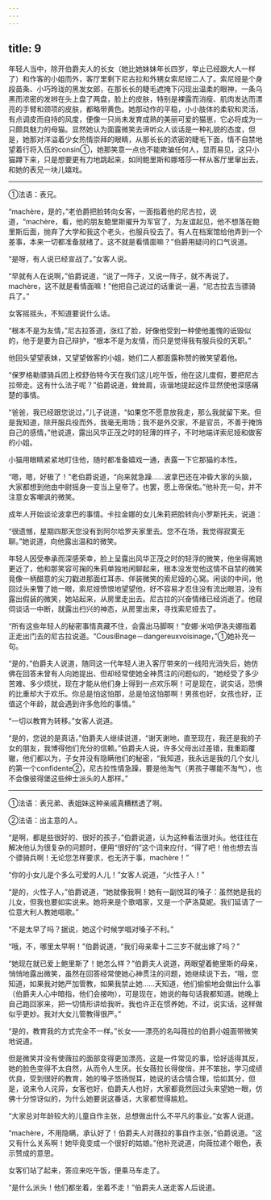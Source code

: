 ```yaml
---
---
---
```

title: 9
---





年轻人当中，除开伯爵夫人的长女（她比她妹妹年长四岁，举止已经跟大人一样了）和作客的小姐而外，客厅里剩下尼古拉和外甥女索尼娅二人了。索尼娅是个身段苗条、小巧玲珑的黑发女郎，在那长长的睫毛遮掩下闪现出温柔的眼神，一条乌黑而浓密的发辫在头上盘了两盘，脸上的皮肤，特别是裸露而消瘦、肌肉发达而漂亮的手臂和颈项的皮肤，都略带黄色。她那动作的平稳，小小肢体的柔软和灵活，有点调皮而自持的风度，便像一只尚未发育成熟的美丽可爱的猫崽，它必将成为一只颇具魅力的母猫。显然她认为面露微笑去谛听众人谈话是一种礼貌的态度，但是，她那对洋溢着少女热情崇拜的眼睛，从那长长的浓密的睫毛下面，情不自禁地望着行将入伍的consin①，她那笑意一点也不能欺骗任何人，显而易见，这只小猫蹲下来，只是想要更有力地跳起来，如同鲍里斯和娜塔莎一样从客厅里窜出去，和她的表兄一块儿嬉戏。

--------

①法语：表兄。

“machère，是的，”老伯爵把脸转向女客，一面指着他的尼古拉，说道，“machère，看，他的朋友鲍里斯擢升为军官了，为友谊起见，他不想落在鲍里斯后面，抛弃了大学和我这个老头，也服兵役去了。有人在档案馆给他弄到一个差事，本来一切都准备就绪了。这不就是看情面嘛？”伯爵用疑问的口气说道。

“是呀，有人说已经宣战了。”女客人说。

“早就有人在说啊，”伯爵说道，“说了一阵子，又说一阵子，就不再说了。machère，这不就是看情面嘛！”他把自己说过的话重说一遍，“尼古拉去当骠骑兵了。”

女客摇摇头，不知道要说什么话。

“根本不是为友情，”尼古拉答道，涨红了脸，好像他受到一种使他羞愧的诋毁似的，他于是要为自己辩护，“根本不是为友情，而只是觉得我有服兵役的天职。”

他回头望望表妹，又望望做客的小姐，她们二人都面露称赞的微笑望着他。

“保罗格勒骠骑兵团上校舒伯特今天在我们这儿吃午饭，他在这儿度假，要把尼古拉带走。这有什么法子呢？”伯爵说道，耸耸肩，诙谐地提起这件显然使他深感痛楚的事情。

“爸爸，我已经跟您说过，”儿子说道，“如果您不愿意放我走，那么我就留下来。但是我知道，除开服兵役而外，我毫无用场；我不是外交家，不是官员，不善于掩饰自己的感情，”他说道，露出风华正茂之时的轻薄的样子，不时地端详索尼娅和做客的小姐。

小猫用眼睛紧紧地盯住他，随时都准备嬉戏一通，表露一下它那猫的本性。

“嗯，嗯，好极了！”老伯爵说道，“向来就急躁……波拿巴还在冲昏大家的头脑，大家都想到他由中尉摇身一变当上皇帝了。也罢，愿上帝保佑。”他补充一句，并不注意女客嘲讽的微笑。

成年人开始谈论波拿巴的事情。卡拉金娜的女儿朱莉把脸转向小罗斯托夫，说道：

“很遗憾，星期四那天您没有到阿尔哈罗夫家里去。您不在场，我觉得寂寞无聊。”她说道，向他露出温和的微笑。

年轻人因受奉承而深感荣幸，脸上呈露出风华正茂之时的轻浮的微笑，他坐得离她更近了，他和那笑容可掬的朱莉单独地闲聊起来，根本没发觉他这情不自禁的微笑竟像一柄醋意的尖刀戳进那面红耳赤、佯装微笑的索尼娅的心窝。闲谈的中间，他回过头来瞥了她一眼，索尼娅愤恨地望望他，好不容易才忍住没有流出眼泪，没有露出假装的微笑，她站起来，从房里走出去。尼古拉的兴奋情绪已经消逝了。他窥伺谈话一中断，就露出扫兴的神态，从房里出来，寻找索尼娅去了。

“所有这些年轻人的秘密事情真藏不住，会露出马脚啊！”安娜·米哈伊洛夫娜指着正走出门去的尼古拉说道。“CousiBnage－dangereuxvoisinage，”①她补充一句。

“是的，”伯爵夫人说道，随同这一代年轻人进入客厅带来的一线阳光消失后，她仿佛在回答未曾有人向她提出、但却经常使她全神贯注的问题似的，“她经受了多少苦难、多少烦扰，现在才能从他们身上得到一点欢乐啊！可是现在，说实话，恐惧的比重却大于欢乐。你总是怕这怕那，总是怕这怕那啊！男孩也好，女孩也好，正值这个年龄，就会遇到许多危险的事情。”

“一切以教育为转移。”女客人说道。

“是的，您说的是真话，”伯爵夫人继续说道，“谢天谢地，直至现在，我还是我的子女的朋友，我博得他们充分的信赖。”伯爵夫人说，许多父母出过差错，我重蹈覆辙，他们都以为，子女并没有隐瞒他们的秘密，“我知道，我永远是我的几个女儿的第一个confidente②，尼古拉性情急躁，要是他淘气（男孩子哪能不淘气），也不会像彼得堡这些绅士派头的人那样。”

--------

①法语：表兄弟、表姐妹这种亲戚真糟糕透了啊。

②法语：出主意的人。

“是啊，都是些很好的、很好的孩子，”伯爵说道，认为这种看法很对头。他往往在解决他认为很复杂的问题时，便用“很好的”这个词来应付，“得了吧！他也想去当个骠骑兵啊！无论您怎样要求，也无济于事，machère！”

“你的小女儿是个多么可爱的人儿！”女客人说道，“火性子人！”

“是的，火性子人，”伯爵说道，“她就像我啊！她有一副悦耳的嗓子：虽然她是我的儿女，但我也要如实说来。她将来是个歌唱家，又是一个萨洛莫妮。我们延请了一位意大利人教她唱歌。”

“不是太早了吗？据说，她这个时候学唱对嗓子不利。”

“哦，不，哪里太早啊！”伯爵说道，“我们母亲辈十二三岁不就出嫁了吗？”

“她现在就已爱上鲍里斯了！她怎么样？”伯爵夫人说道，两眼望着鲍里斯的母亲，悄悄地露出微笑，虽然在回答经常使她心神贯注的问题，她继续说下去，“哦，您知道，如果我对她严加管教，如果我禁止她……天知道，他们偷偷地会做出什么事（伯爵夫人心中暗指，他们会接吻），可是现在，她说的每句话我都知道。她晚上自己跑回家来，把一切情形讲给我听。我也许正在惯养她，不过，说实话，这样做似乎更妙。我对大女儿管教得很严。”

“是的，教育我的方式完全不一样。”长女——漂亮的名叫薇拉的伯爵小姐面带微笑地说道。

但是微笑并没有使薇拉的面部变得更加漂亮，这是一件常见的事，恰好适得其反，她的脸色变得不太自然，从而令人生厌。长女薇拉长得俊俏，并不笨拙，学习成绩优良，受到很好的教育，她的嗓子悠扬悦耳，她说的话合情合理，恰如其分，但是，说来令人诧异，女客也好，伯爵夫人也好，大家都竟然回过头来望她一眼，仿佛十分惊讶似的，为什么她要说这番话，大家都觉得尴尬。

“大家总对年龄较大的儿童自作主张，总想做出什么不平凡的事业。”女客人说道。

“machère，不用隐瞒，承认好了！伯爵夫人对薇拉的事自作主张，”伯爵说道。“这又有什么关系啊！她毕竟变成一个很好的姑娘。”他补充说道，向薇拉递个眼色，表示赞成的意思。

女客们站了起来，答应来吃午饭，便乘马车走了。

“是什么派头！他们都坐着，坐着不走！”伯爵夫人送走客人后说道。
